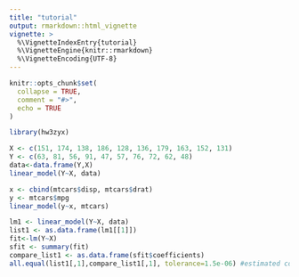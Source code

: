 ```yaml
---
title: "tutorial"
output: rmarkdown::html_vignette
vignette: >
  %\VignetteIndexEntry{tutorial}
  %\VignetteEngine{knitr::rmarkdown}
  %\VignetteEncoding{UTF-8}
---
```


```r
knitr::opts_chunk$set(
  collapse = TRUE,
  comment = "#>",
  echo = TRUE
)
```

```r
library(hw3zyx)
```

```r
X <- c(151, 174, 138, 186, 128, 136, 179, 163, 152, 131)
Y <- c(63, 81, 56, 91, 47, 57, 76, 72, 62, 48)
data<-data.frame(Y,X)
linear_model(Y~X, data)
```

```r
x <- cbind(mtcars$disp, mtcars$drat)
y <- mtcars$mpg
linear_model(y~x, mtcars)
```


```r
lm1 <- linear_model(Y~X, data)
list1 <- as.data.frame(lm1[[1]])
fit<-lm(Y~X)
sfit <- summary(fit)
compare_list1 <- as.data.frame(sfit$coefficients)
all.equal(list1[,1],compare_list1[,1], tolerance=1.5e-06) #estimated coefficients

```

